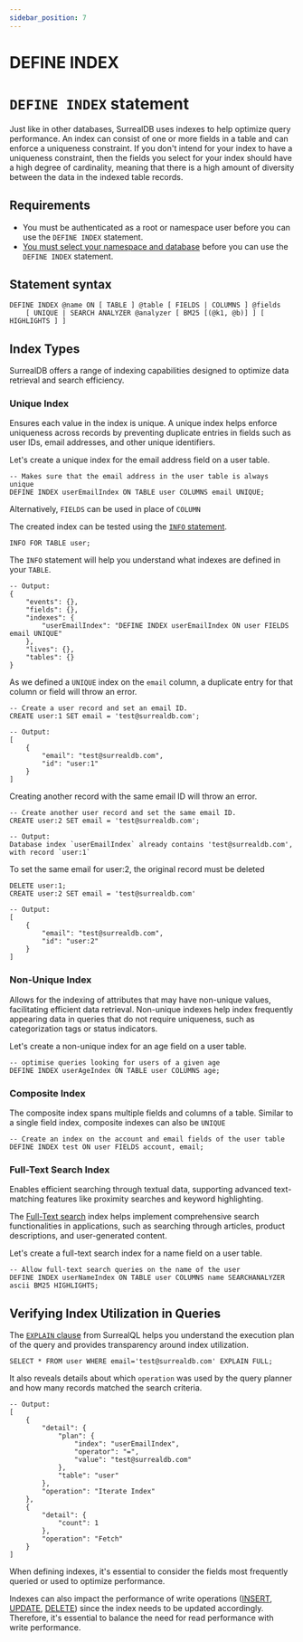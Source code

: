 ```yaml
---
sidebar_position: 7
---
```


# DEFINE INDEX

# `DEFINE INDEX` statement

Just like in other databases, SurrealDB uses indexes to help optimize query performance. An index can consist of one or more fields in a table and can enforce a uniqueness constraint. If you don't intend for your index to have a uniqueness constraint, then the fields you select for your index should have a high degree of cardinality, meaning that there is a high amount of diversity between the data in the indexed table records.

## Requirements
- You must be authenticated as a root or namespace user before you can use the `DEFINE INDEX` statement.
- [You must select your namespace and database](/docs/1.0.x/surrealql/statements/use) before you can use the `DEFINE INDEX` statement.

## Statement syntax

```surql title="SurrealQL Syntax"
DEFINE INDEX @name ON [ TABLE ] @table [ FIELDS | COLUMNS ] @fields
	[ UNIQUE | SEARCH ANALYZER @analyzer [ BM25 [(@k1, @b)] ] [ HIGHLIGHTS ] ]
```
## Index Types
SurrealDB offers a range of indexing capabilities designed to optimize data retrieval and search efficiency.

### Unique Index

Ensures each value in the index is unique. A unique index helps enforce uniqueness across records by preventing duplicate entries in fields such as user IDs, email addresses, and other unique identifiers.

Let's create a unique index for the email address field on a user table.

```surql
-- Makes sure that the email address in the user table is always unique
DEFINE INDEX userEmailIndex ON TABLE user COLUMNS email UNIQUE;
```
Alternatively, `FIELDS` can be used in place of `COLUMN`

The created index can be tested using the [`INFO` statement](/docs/1.0.x/surrealql/statements/info/).
```surql
INFO FOR TABLE user;
```
The `INFO` statement will help you understand what indexes are defined in your `TABLE`.

```surql
-- Output:
{
    "events": {},
    "fields": {},
    "indexes": {
        "userEmailIndex": "DEFINE INDEX userEmailIndex ON user FIELDS email UNIQUE"
    },
    "lives": {},
    "tables": {}
}
```

As we defined a `UNIQUE` index on the `email` column, a duplicate entry for that column or field will throw an error. 

```surql
-- Create a user record and set an email ID. 
CREATE user:1 SET email = 'test@surrealdb.com';
```
```surql
-- Output:
[
    {
        "email": "test@surrealdb.com",
        "id": "user:1"
    }
]
```
Creating another record with the same email ID will throw an error. 

```surql
-- Create another user record and set the same email ID.
CREATE user:2 SET email = 'test@surrealdb.com';
```
```surql
-- Output:
Database index `userEmailIndex` already contains 'test@surrealdb.com', 
with record `user:1`
```

To set the same email for user:2, the original record must be deleted

```surql
DELETE user:1;
CREATE user:2 SET email = 'test@surrealdb.com'
```
```surql
-- Output:
[
    {
        "email": "test@surrealdb.com",
        "id": "user:2"
    }
]
```

### Non-Unique Index
Allows for the indexing of attributes that may have non-unique values, facilitating efficient data retrieval. Non-unique indexes help index frequently appearing data in queries that do not require uniqueness, such as categorization tags or status indicators.

Let's create a non-unique index for an age field on a user table.

```surql
-- optimise queries looking for users of a given age
DEFINE INDEX userAgeIndex ON TABLE user COLUMNS age;
```

### Composite Index

The composite index spans multiple fields and columns of a table. Similar to a single field index, composite indexes can also be `UNIQUE` 

```surql
-- Create an index on the account and email fields of the user table
DEFINE INDEX test ON user FIELDS account, email;
```

### Full-Text Search Index

Enables efficient searching through textual data, supporting advanced text-matching features like proximity searches and keyword highlighting.

The [Full-Text search](/docs/1.0.x/reference-guide/full-text-search) index helps implement comprehensive search functionalities in applications, such as searching through articles, product descriptions, and user-generated content.

Let's create a full-text search index for a name field on a user table.

```surql
-- Allow full-text search queries on the name of the user
DEFINE INDEX userNameIndex ON TABLE user COLUMNS name SEARCHANALYZER ascii BM25 HIGHLIGHTS;
```

## Verifying Index Utilization in Queries

The [`EXPLAIN` clause](/docs/1.0.x/surrealql/statements/select/#the-explain-clause) from SurrealQL helps you understand the execution plan of the query and provides transparency around index utilization. 

```surql
SELECT * FROM user WHERE email='test@surrealdb.com' EXPLAIN FULL;
```

It also reveals details about which `operation` was used by the query planner and how many records matched the search criteria. 

```surql
-- Output:
[
    {
        "detail": {
            "plan": {
                "index": "userEmailIndex",
                "operator": "=",
                "value": "test@surrealdb.com"
            },
            "table": "user"
        },
        "operation": "Iterate Index"
    },
    {
        "detail": {
            "count": 1
        },
        "operation": "Fetch"
    }
]
```

When defining indexes, it's essential to consider the fields most frequently queried or used to optimize performance.

Indexes can also impact the performance of write operations ([INSERT](/docs/1.0.x/surrealql/statements/insert/), [UPDATE](/docs/1.0.x/surrealql/statements/update), [DELETE](/docs/1.0.x/surrealql/statements/delete)) since the index needs to be updated accordingly. Therefore, it's essential to balance the need for read performance with write performance.